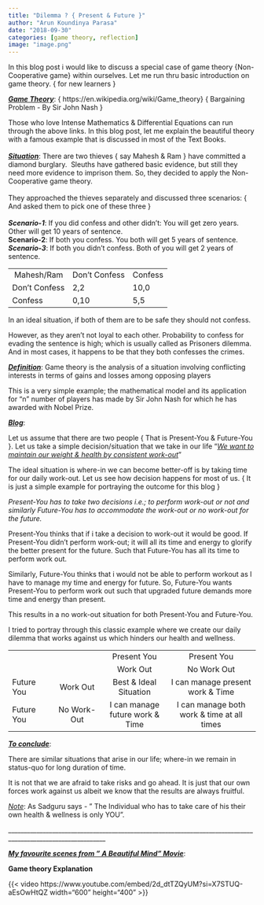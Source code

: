 ```yaml
---
title: "Dilemma ? { Present & Future }"
author: "Arun Koundinya Parasa"
date: "2018-09-30"
categories: [game theory, reflection]
image: "image.png"
---
```


In this blog post i would like to discuss a special case of game theory {Non-Cooperative game} within ourselves. Let me run thru basic introduction on game theory. { for new learners }

[***Game Theory***]{.underline}: { https://en.wikipedia.org/wiki/Game_theory} { Bargaining Problem - By Sir John Nash }

Those who love Intense Mathematics & Differential Equations can run through the above links. In this blog post, let me explain the beautiful theory with a famous example that is discussed in most of the Text Books.\
\
[***Situation***]{.underline}: There are two thieves { say Mahesh & Ram } have committed a diamond burglary.  Sleuths have gathered basic evidence, but still they need more evidence to imprison them. So, they decided to apply the Non-Cooperative game theory.\
\
They approached the thieves separately and discussed three scenarios: { And asked them to pick one of these three }\
\
***Scenario-1***: If you did confess and other didn't: You will get zero years. Other will get 10 years of sentence.\
**Scenario-2**: If both you confess. You both will get 5 years of sentence.\
***Scenario-3***: If both you didn't confess. Both of you will get 2 years of sentence.\

|               |               |         |
|---------------|---------------|---------|
|  Mahesh/Ram   | Don't Confess | Confess |
| Don't Confess | 2,2           | 10,0    |
| Confess       | 0,10          | 5,5     |

In an ideal situation, if both of them are to be safe they should not confess. 

However, as they aren't not loyal to each other. Probability to confess for evading the sentence is high; which is usually called as Prisoners dilemma. And in most cases, it happens to be that they both confesses the crimes.

[***Definition***]{.underline}: Game theory is the analysis of a situation involving conflicting interests in terms of gains and losses among opposing players

This is a very simple example; the mathematical model and its application for "n" number of players has made by Sir John Nash for which he has awarded with Nobel Prize.

[***Blog***]{.underline}:

Let us assume that there are two people { That is Present-You & Future-You }. Let us take a simple decision/situation that we take in our life "[*We want to maintain our weight & health by consistent work-out*]{.underline}"

The ideal situation is where-in we can become better-off is by taking time for our daily work-out. Let us see how decision happens for most of us. { It is just a simple example for portraying the outcome for this blog }

*Present-You has to take two decisions i.e.; to perform work-out or not and similarly Future-You has to accommodate the work-out or no work-out for the future.*

Present-You thinks that if i take a decision to work-out it would be good. If Present-You didn't perform work-out; it will all its time and energy to glorify the better present for the future. Such that Future-You has all its time to perform work out.

Similarly, Future-You thinks that i would not be able to perform workout as I have to manage my time and energy for future. So, Future-You wants Present-You to perform work out such that upgraded future demands more time and energy than present.

This results in a no work-out situation for both Present-You and Future-You. 

I tried to portray through this classic example where we create our daily dilemma that works against us which hinders our health and wellness.

|            |             |                                 |                                            |
|-----------|:-----------:|:--------------:|:--------------------:|
|            |             |           Present You           |                Present You                 |
|            |             |            Work Out             |                No Work Out                 |
| Future You |  Work Out   |     Best & Ideal Situation      |      I can manage present work & Time      |
| Future You | No Work-Out | I can manage future work & Time | I can manage both work & time at all times |

[***To conclude***]{.underline}:

There are similar situations that arise in our life; where-in we remain in status-quo for long duration of time.

It is not that we are afraid to take risks and go ahead. It is just that our own forces work against us albeit we know that the results are always fruitful.

[*Note*]{.underline}: As Sadguru says - " The Individual who has to take care of his their own health & wellness is only YOU".

\_\_\_\_\_\_\_\_\_\_\_\_\_\_\_\_\_\_\_\_\_\_\_\_\_\_\_\_\_\_\_\_\_\_\_\_\_\_\_\_\_\_\_\_\_\_\_\_\_\_\_\_\_\_\_\_\_\_\_\_\_\_\_\_\_\_\_\_\_\_\_\_\_\_\_\_\_\_\_\_\_\_\_\_\_\_\_\_\_\_\_\_\_\_\_\_\_\_\_\_\_\_\_\_\_\_\_\_\_

[***My favourite scenes from " A Beautiful Mind" Movie***]{.underline}:

**Game theory Explanation**

{{< video https://www.youtube.com/embed/2d_dtTZQyUM?si=X7STUQ-aEsOwHtQZ width="600" height="400" >}}